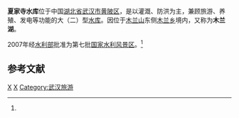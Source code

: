 {{Infobox Reservoir | 
|name                     = 夏家寺水库
|nickname                 = 木兰湖
|image                    = 
|image_caption            = 
|map                      = 
|map_caption              = 
|pushpin_map              = China
|pushpin_map_caption      = 夏家寺水库在中国的位置
|code                     = BFA96202382
|class                    = 大（二）型[[水库|水库]]
|location_of_reservoir    = [[湖北省|湖北省]][[武汉市|武汉市]][[黄陂区|黄陂区]]
|location_of_dam          = [[木兰乡|木兰乡]]
|inflow                   = 
|outflow                  = [[长堰河|长堰河]]（[[滠水|滠水]]支流）
|catchment_area           = 142
|reservoir_area           = 20
|mean_depth               = 
|maximum_depth            = 
|flood_level              = 
|normal_water_level       = 
|dead_water_level         = 
|water_quality            = 
|island                   = 23个
|maximum_storage_capacity = 2.896亿
|normal_storage_capacity  = 
|dead_storage_capacity    = 
|type_of_dam              = 
|elevation_of_dam         = 
|height_of_dam            = 
|length_of_dam            = 
|width_of_dam             = 
|installed_capacity       = 
|irrigated_area           = 20万亩
|start                    = 
|complete                 = 
|cost                     = 
|emigrate                 = 
|latd = 31
|latm = 03
|lats = 29
|latNS = N
|longd = 114
|longm = 27
|longs = 51
|longEW = E
|website = 
|footnotes = <ref>[http://www.tsdh.net/水利文献汇编/PDF文档/中国水库名称代码.pdf 中国水库名称代码]{{dead link|date=2017年12月 |bot=InternetArchiveBot |fix-attempted=yes }}</ref><ref name="武汉市夏家寺水利风景区">[http://www.hubeiwater.gov.cn/sljj/web/NewsLook.asp?ArtID=264 武汉市夏家寺水利风景区]{{dead link|date=2017年12月 |bot=InternetArchiveBot |fix-attempted=yes }}</ref><ref>[http://www.oyly.net/destination/sceneryinfo_3646.html 木兰湖] {{webarchive|url=https://web.archive.org/web/20110106042822/http://www.oyly.net/destination/sceneryinfo_3646.html |date=2011-01-06 }}</ref>
}}
'''夏家寺水库'''位于中国[[湖北省|湖北省]][[武汉市|武汉市]][[黄陂区|黄陂区]]，是以灌溉、防洪为主，兼顾旅游、养殖、发电等功能的大（二）型[[水库|水库]]。因位于[[木兰山|木兰山]]东侧[[木兰乡|木兰乡]]境内，又称为'''木兰湖'''。

2007年经[[水利部|水利部]]批准为第七批[[国家水利风景区|国家水利风景区]]。<ref name="武汉市夏家寺水利风景区"/>

==参考文献==
{{reflist}}

{{hubei-stub}}
[[Category:湖北水库|X]]
[[Category:黄陂区|X]]
[[Category:武汉旅游|Category:武汉旅游]]